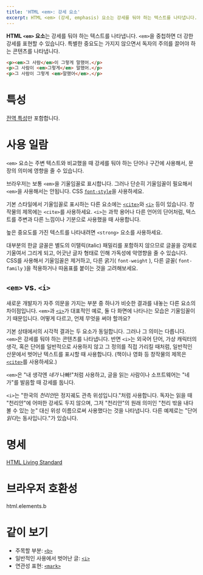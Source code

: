 ```yaml
---
title: 'HTML <em>: 강세 요소'
excerpt: HTML <em> (강세, emphasis) 요소는 강세를 둬야 하는 텍스트를 나타냅니다. <em>을 중첩하면 더 강한 강세를 표현할 수 있습니다.
---
```


**HTML `<em>` 요소**는 강세를 둬야 하는 텍스트를 나타냅니다. `<em>`을 중첩하면 더 강한 강세를 표현할 수 있습니다. 특별한 중요도는 가지지 않으면서 독자의 주의를 끌어야 하는 콘텐츠를 나타냅니다.

<Demo height={100} />

```html name=demo
<p><em>그 사람</em>이 그렇게 말했어.</p>
<p>그 사람이 <em>그렇게</em> 말했어.</p>
<p>그 사람이 그렇게 <em>말했어</em>.</p>
```

# 특성

[전역 특성](/docs/Web/HTML/Global_attributes)만 포함합니다.

# 사용 일람

`<em>` 요소는 주변 텍스트와 비교했을 때 강세를 둬야 하는 단어나 구간에 사용해서, 문장의 의미에 영향을 줄 수 있습니다.

브라우저는 보통 `<em>`을 기울임꼴로 표시합니다. 그러나 단순히 기울임꼴이 필요해서 `<em>`을 사용해서는 안됩니다. CSS [`font-style`](https://developer.mozilla.org/en-US/docs/Web/CSS/font-style)을 사용하세요.

기본 스타일에서 기울임꼴로 표시하는 다른 요소에는 [`<cite>`](./cite)와 [`<i>`](./i) 등이 있습니다. 창작물의 제목에는 `<cite>`를 사용하세요. `<i>`는 과학 용어나 다른 언어의 단어처럼, 텍스트를 주변과 다른 느낌이나 기분으로 사용했을 때 사용합니다.

높은 중요도를 가진 텍스트를 나타내려면 `<strong>` 요소를 사용하세요.

<Callout color="warn" label="참고">
  대부분의 한글 글꼴은 별도의 이탤릭(italic) 패밀리를 포함하지 않으므로 글꼴을 강제로 기울여서 그리게 되고, 어긋난 글자
  형태로 인해 가독성에 악영향을 줄 수 있습니다. CSS를 사용해서 기울임꼴은 제거하고, 다른 굵기(
  <Anchor href="https://developer.mozilla.org/en-US/docs/Web/CSS/font-weight">
    <code>font-weight</code>
  </Anchor>
  ), 다른 글꼴(
  <Anchor href="https://developer.mozilla.org/en-US/docs/Web/CSS/font-family">
    <code>font-family</code>
  </Anchor>
  )을 적용하거나 따옴표를 붙이는 것을 고려해보세요.
</Callout>

## `<em>` vs. `<i>`

새로운 개발자가 자주 의문을 가지는 부분 중 하나가 비슷한 결과를 내놓는 다른 요소의 차이점입니다. `<em>`과 [`<i>`](./i)가 대표적인 예로, 둘 다 화면에 나타나는 모습은 기울임꼴이기 때문입니다. 어떻게 다르고, 언제 무엇을 써야 할까요?

기본 상태에서의 시각적 결과는 두 요소가 동일합니다. 그러나 그 의미는 다릅니다. `<em>`은 강세를 둬야 하는 콘텐츠를 나타냅니다. 반면 `<i>`는 외국어 단어, 가상 캐릭터의 생각, 혹은 단어를 일반적으로 사용하지 않고 그 정의를 직접 가리킬 때처럼, 일반적인 산문에서 벗어난 텍스트를 표시할 때 사용합니다. (책이나 영화 등 창작물의 제목은 [`<cite>`](./cite)를 사용하세요.)

`<em>`은 "내 생각엔 <em>네가</em> 나빠!"처럼 사용하고, 글을 읽는 사람이나 소프트웨어는 "네가"를 발음할 때 강세를 둡니다.

`<i>`는 "한국의 <i>천리안</i>은 정지궤도 관측 위성입니다."처럼 사용합니다. 독자는 읽을 때 "천리안"에 어떠한 강세도 두지 않으며, 그저 "천리안"의 원래 의미인 "천리 밖을 내다볼 수 있는 눈" 대신 위성 이름으로써 사용했다는 것을 나타냅니다. 다른 예제로는 "단어 <i>읽다</i>는 동사입니다."가 있습니다.

# 명세

[HTML Living Standard](https://html.spec.whatwg.org/multipage/semantics.html#the-b-element)

# 브라우저 호환성

<BrowserCompat>html.elements.b</BrowserCompat>

# 같이 보기

- 주목할 부분: [`<b>`](./b)
- 일반적인 사용에서 벗어난 글: [`<i>`](./i)
- 연관성 표현: [`<mark>`](./mark)
<!-- - 중요: [`<strong>`](./strong) -->
